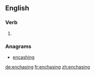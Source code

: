 ==English==

===Verb===
{{head|en}}

# {{present participle of|enchase|lang=en}}

===Anagrams===
* [[encashing#English|encashing]]

[[de:enchasing]]
[[fr:enchasing]]
[[zh:enchasing]]
